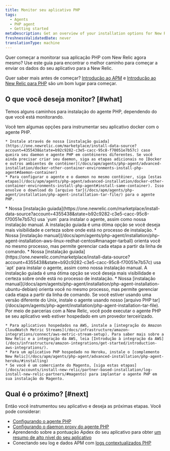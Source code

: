 ```yaml
---
title: Monitor seu aplicativo PHP
tags:
  - Agents
  - PHP agent
  - Getting started
metaDescription: Get an overview of your installation options for New Relic's PHP agent.
freshnessValidatedDate: never
translationType: machine
---
```


Quer começar a monitorar sua aplicação PHP com New Relic agora mesmo? Use este guia para encontrar o melhor caminho para começar a enviar os dados do seu aplicativo para a New Relic.

Quer saber mais antes de começar? [Introdução ao APM](/docs/apm/new-relic-apm/getting-started/introduction-apm) e [Introdução ao New Relic para PHP](/docs/apm/agents/php-agent/getting-started/introduction-new-relic-php) são um bom lugar para começar.

## O que você deseja monitor? [#what]

Temos alguns caminhos para instalação do agente PHP, dependendo do que você está monitorando.

<CollapserGroup>
  <Collapser id="docker" title="Aplicativo implantado em um contêiner docker">
    Você tem algumas opções para instrumentar seu aplicativo docker com o agente PHP.

    * Instale através de nossa [instalação guiada](https://one.newrelic.com/marketplace/install-data-source?account=4355438&state=b92c9282-c3e5-cacc-95c8-f70051e7b57c) caso queira seu daemon e agente PHP em contêineres diferentes. Se você ainda precisar criar seu daemon, siga as etapas adicionais no [Docker e outros ambientes de contêiner](/docs/apm/agents/php-agent/advanced-installation/docker-other-container-environments-install-php-agent#daemon-container)
    * Para configurar o agente e o daemon no mesmo contêiner, siga [estas etapas](/docs/apm/agents/php-agent/advanced-installation/docker-other-container-environments-install-php-agent#install-same-container). Isso envolve o download do [arquivo tar](/docs/apm/agents/php-agent/installation/php-agent-installation-tar-file/) para o agente PHP.
  </Collapser>

  <Collapser id="redhat-centos" title="Implantação de aplicativo com RedHat, CentOS ou AWS Linux">
    * Nossa [instalação guiada](https://one.newrelic.com/marketplace/install-data-source?account=4355438&state=b92c9282-c3e5-cacc-95c8-f70051e7b57c) usa `yum` para instalar o agente, assim como nossa instalação manual. A instalação guiada é uma ótima opção se você deseja mais visibilidade e certeza sobre onde está no processo de instalação.
    * Nossa [instalação manual](/docs/apm/agents/php-agent/installation/php-agent-installation-aws-linux-redhat-centos#manager-tarball) orienta você no mesmo processo, mas permite gerenciar cada etapa a partir da linha de comando.
  </Collapser>

  <Collapser id="debian-ubuntu" title="Implantar aplicativo com Debian ou Ubuntu">
    * Nossa [instalação guiada](https://one.newrelic.com/marketplace/install-data-source?account=4355438&state=b92c9282-c3e5-cacc-95c8-f70051e7b57c) usa `apt` para instalar o agente, assim como nossa instalação manual. A instalação guiada é uma ótima opção se você deseja mais visibilidade e certeza sobre onde está no processo de instalação.
    * Nossa [instalação manual](/docs/apm/agents/php-agent/installation/php-agent-installation-ubuntu-debian) orienta você no mesmo processo, mas permite gerenciar cada etapa a partir da linha de comando.
  </Collapser>

  <Collapser id="tar" title="Implantar aplicativo com outros sabores Unix (usando arquivo tar)">
    Se você estiver usando uma versão diferente do Unix, instale o agente usando nosso [arquivo PHP tar](/docs/apm/agents/php-agent/installation/php-agent-installation-tar-file).
  </Collapser>

  <Collapser id="hosting-providers" title="Aplicativo hospedado em AWS, Heroku, Magento ou outros provedores de hospedagem">
    Por meio de parcerias com a New Relic, você pode executar o agente PHP se seu aplicativo web estiver hospedado em um provedor terceirizado.

    * Para aplicativos hospedados na AWS, instale a [integração do Amazon CloudWatch Metric Streams](/docs/infrastructure/amazon-integrations/connect/aws-metric-stream-setup). Para saber mais sobre a New Relic e a integração da AWS, leia [Introdução à integração da AWS](/docs/infrastructure/amazon-integrations/get-started/introduction-aws-integrations/).
    * Para um aplicativo PHP hospedado no Heroku, instale o [complemento New Relic](/docs/apm/agents/php-agent/advanced-installation/php-agent-heroku/#installing)
    * Se você é um comerciante do Magento, [siga estas etapas](/docs/accounts/install-new-relic/partner-based-installation/log-install-new-relic-partners/#magento) para implantar o agente PHP em sua instalação do Magento.
  </Collapser>
</CollapserGroup>

## Qual é o próximo? [#next]

Então você instrumentou seu aplicativo e deseja as próximas etapas. Você pode considerar:

* [Configurando o agente PHP](/docs/apm/agents/php-agent/configuration/php-agent-configuration/)
* [Configurando o daemon proxy do agente PHP](/docs/apm/agents/php-agent/configuration/proxy-daemon-newreliccfg-settings/)
* Aprendendo sobre a pontuação Apdex do seu aplicativo para obter [um resumo de alto nível do seu aplicativo](/docs/apm/apm-ui-pages/monitoring/apm-summary-page-view-transaction-apdex-usage-data/)
* Conectando seu log e dados APM com [logs contextualizados PHP](/docs/logs/logs-context/configure-logs-context-php/)